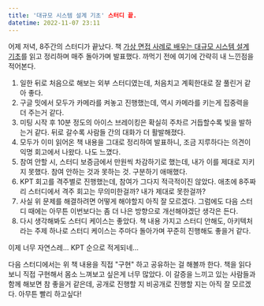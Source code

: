 ```yaml
---
title: '대규모 시스템 설계 기초' 스터디 끝.
datetime: 2022-11-07 23:11
---
```


어제 저녁, 8주간의 스터디가 끝났다.
책 [가상 면접 사례로 배우는 대규모 시스템 설계 기초](http://www.yes24.com/Product/Goods/102819435)를 읽고 정리하며 매주 돌아가며 발표했다.
까먹기 전에 여기에 간략히 내 느낀점을 적어본다.

1. 일한 뒤로 처음으로 해보는 외부 스터디였는데, 처음치고 계획한대로 잘 풀린거 같아 좋다.
2. 구글 밋에서 모두가 카메라를 켜놓고 진행했는데, 역시 카메라를 키는게 집중력을 더 주는거 같다.
3. 미팅 시작 후 10분 정도의 아이스 브레이킹은 확실히 주차르 거듭할수록 빛을 발하는거 같다. 뒤로 갈수록 사람들 간의 대화가 더 활발해졌다.
4. 모두가 이미 읽어온 책 내용을 그대로 정리하여 발표하니, 조금 지루하다는 의견이 익명 회고에서 나왔다. 나도 느꼈다.
5. 참여 안할 시, 스터디 보증금에서 만원씩 차감하기로 했는데, 내가 이를 제대로 지키지 못했다. 참여 안하는 것과 못하는 것. 구분하기 애매했다.
6. KPT 회고를 격주별로 진행했는데, 참여가 그다지 적극적이진 않았다. 애초에 8주짜리 스터디에서 격주 회고는 무의미한걸까? 내가 제대로 못한걸까?
7. 사실 위 문제를 해결하려면 어떻게 해야할지 아직 잘 모르겠다. 그럼에도 다음 스터디 때에는 아무튼 이번보다는 좀 더 나은 방향으로 개선해야겠단 생각은 든다.
8. 다시 생각해봐도 스터디 케이스는 좋았다. 책 내용 가지고 스터디 안해도, 아키텍처라는 주제 하나로 스터디 케이스는 주마다 돌아가며 꾸준히 진행해도 좋을거 같다.

이제 너무 자연스레... KPT 순으로 적게되네...

다음 스터디에서는 위 책 내용을 직접 "구현" 하고 공유하는 걸 해볼까 한다.
책을 읽다보니 직접 구현해서 몸소 느껴보고 싶은게 너무 많았다.
이 갈증을 느끼고 있는 사람들과 함께 해보면 참 좋을거 같은데, 공개로 진행할 지 비공개로 진행할 지는 아직 잘 모르겠다.
아무튼 빨리 하고싶다!
